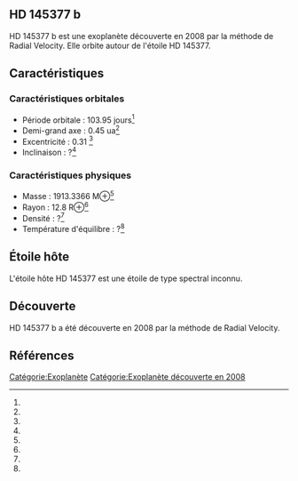 == HD 145377 b ==

{{Infobox Exoplanète
| nom = HD 145377 b
| image = 
| légende = 
| étoile = HD 145377
| constellation = 
| ascension_droite = 
| déclinaison = 
| distance = ?
| type_spectral = ?
| masse = 1913.3366 M⊕<ref></ref>
| rayon = 12.8 R⊕<ref></ref>
| densité = ?<ref></ref>
| gravité = ?<ref></ref>
| température = ?<ref></ref>
| période = 103.95 j<ref></ref>
| demi_grand_axe = 0.45 ua<ref></ref>
| excentricité = 0.31 <ref></ref>
| inclinaison = ?<ref></ref>
| méthode_découverte = Radial Velocity
| date_découverte = 2008
| statut = Confirmée
}}

HD 145377 b est une exoplanète découverte en 2008 par la méthode de Radial Velocity. Elle orbite autour de l'étoile HD 145377.

== Caractéristiques ==

=== Caractéristiques orbitales ===
* Période orbitale : 103.95 jours<ref></ref>
* Demi-grand axe : 0.45 ua<ref></ref>
* Excentricité : 0.31 <ref></ref>
* Inclinaison : ?<ref></ref>

=== Caractéristiques physiques ===
* Masse : 1913.3366 M⊕<ref></ref>
* Rayon : 12.8 R⊕<ref></ref>
* Densité : ?<ref></ref>
* Température d'équilibre : ?<ref></ref>

== Étoile hôte ==

{{Infobox Étoile
| nom = HD 145377
| image = 
| légende = 
| constellation = 
| ascension_droite = 
| déclinaison = 
| distance = ?
| type_spectral = ?
| magnitude_absolue = 
| magnitude_apparente = 
| masse = ?<ref></ref>
| rayon = ?<ref></ref>
| température = ?<ref></ref>
| métallicité = ?<ref></ref>
| âge = ?<ref></ref>
}}

L'étoile hôte HD 145377 est une étoile de type spectral inconnu.

== Découverte ==

HD 145377 b a été découverte en 2008 par la méthode de Radial Velocity.

== Références ==
<references />

[[Catégorie:Exoplanète]]
[[Catégorie:Exoplanète découverte en 2008]]
